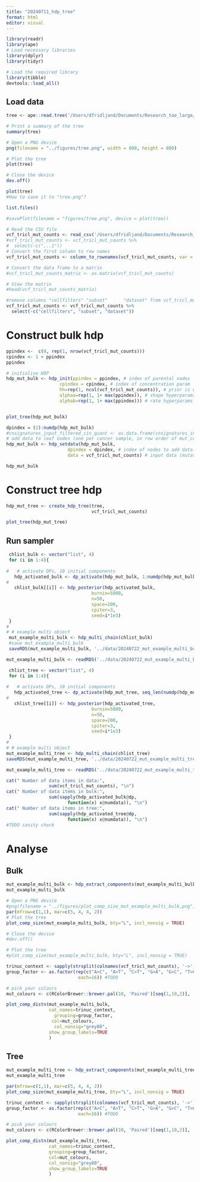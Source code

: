 ```yaml
---
title: "20240711_hdp_tree"
format: html
editor: visual
---
```


```r
library(readr)
library(ape)
# Load necessary libraries
library(dplyr)
library(tidyr)

# Load the required library
library(tibble)
devtools::load_all()
```

## Load data

```r
tree <- ape::read.tree('/Users/dfridljand/Documents/Research_too_large/2024-Beerenwinkel/data/WholeExome/pooled_trees_and_cells/pooled_tree.newick')
```

```r
# Print a summary of the tree
summary(tree)
```

```r
# Open a PNG device
png(filename = "../figures/tree.png", width = 800, height = 800)

# Plot the tree
plot(tree)

# Close the device
dev.off()

plot(tree)
#How to save it to "tree.png"?
```

```r
list.files()
```

```r
#savePlot(filename = "figures/tree.png", device = plot(tree))
```

```r
# Read the CSV file
vcf_tricl_mut_counts <- read_csv('/Users/dfridljand/Documents/Research_too_large/2024-Beerenwinkel/data/WholeExome/pooled_trees_and_cells/pooled_cells.csv')
#vcf_tricl_mut_counts <- vcf_tricl_mut_counts %>%
#  select(-c("...1"))
# Convert the first column to row names
vcf_tricl_mut_counts <- column_to_rownames(vcf_tricl_mut_counts, var = 'Cell')

# Convert the data frame to a matrix
#vcf_tricl_mut_counts_matrix <- as.matrix(vcf_tricl_mut_counts)

# View the matrix
#head(vcf_tricl_mut_counts_matrix)
```

```r
#remove columns "cellfilters" "subset"      "dataset" from vcf_tricl_mut_counts
vcf_tricl_mut_counts <- vcf_tricl_mut_counts %>%
  select(-c("cellfilters", "subset", "dataset"))
```

# Construct bulk hdp

```r
ppindex <-  c(0, rep(1, nrow(vcf_tricl_mut_counts)))
cpindex <- 1 + ppindex
ppindex
```

```r
# initialise HDP
hdp_mut_bulk <- hdp_init(ppindex = ppindex, # index of parental nodes
                    cpindex = cpindex, # index of concentration param
                    hh=rep(1, ncol(vcf_tricl_mut_counts)), # prior is uniform over the 96 mutation categories
                    alphaa=rep(1, 1+ max(ppindex)), # shape hyperparams for five different CPs
                    alphab=rep(1, 1+ max(ppindex))) # rate hyperparams for five different CPs


plot_tree(hdp_mut_bulk)
```

```r
dpindex = (2):numdp(hdp_mut_bulk)
#cnsignatures_input_filtered_cin_quant <- as.data.frame(cnsignatures_input_filtered_cin_quant)
# add data to leaf nodes (one per cancer sample, in row order of mut_count)
hdp_mut_bulk <- hdp_setdata(hdp_mut_bulk, 
                       dpindex = dpindex, # index of nodes to add data to
                       data = vcf_tricl_mut_counts) # input data (mutation counts, sample rows match up with specified dpindex)
```

```r
hdp_mut_bulk
```

# Construct tree hdp

```r
hdp_mut_tree <- create_hdp_tree(tree,
                                vcf_tricl_mut_counts)
```

```r
plot_tree(hdp_mut_tree)
```

## Run sampler

```r
 chlist_bulk <- vector("list", 4)
 for (i in 1:4){
 
#   # activate DPs, 10 initial components
   hdp_activated_bulk <- dp_activate(hdp_mut_bulk, 1:numdp(hdp_mut_bulk), initcc=10, seed=i*200)
# 
   chlist_bulk[[i]] <- hdp_posterior(hdp_activated_bulk,
                                burnin=5000,
                                n=50,
                                space=200,
                                cpiter=3,
                                seed=i*1e3)
 }
# 
# # example multi object
 mut_example_multi_bulk <- hdp_multi_chain(chlist_bulk)
 #save mut_example_multi_bulk
 saveRDS(mut_example_multi_bulk, '../data/20240722_mut_example_multi_bulk.Rds')
```

```r
mut_example_multi_bulk <- readRDS('../data/20240722_mut_example_multi_bulk.Rds')
```

```r
 chlist_tree <- vector("list", 4)
 for (i in 1:4){
 
#   # activate DPs, 10 initial components
   hdp_activated_tree <- dp_activate(hdp_mut_tree, seq_len(numdp(hdp_mut_tree)), initcc=10, seed=i*200)
# 
   chlist_tree[[i]] <- hdp_posterior(hdp_activated_tree,
                                burnin=5000,
                                n=50,
                                space=200,
                                cpiter=3,
                                seed=i*1e3)
 }
# 
# # example multi object
mut_example_multi_tree <- hdp_multi_chain(chlist_tree)
saveRDS(mut_example_multi_tree, '../data/20240722_mut_example_multi_tree.Rds')
```

```r
mut_example_multi_tree <- readRDS('../data/20240722_mut_example_multi_tree.Rds')
```

```r
cat(" Number of data items in data:",
                sum(vcf_tricl_mut_counts), "\n")
cat(" Number of data items in bulk:",
                sum(sapply(hdp_activated_bulk@dp,
                       function(x) x@numdata)), "\n")
cat(" Number of data items in tree:",
                sum(sapply(hdp_activated_tree@dp,
                       function(x) x@numdata)), "\n")
#TODO sanity check
```

# Analyse

## Bulk

```r
mut_example_multi_bulk <- hdp_extract_components(mut_example_multi_bulk)
mut_example_multi_bulk
```

```r
# Open a PNG device
#png(filename = "../figures/plot_comp_size_mut_example_multi_bulk.png", width = 800, height = 800)
par(mfrow=c(1,1), mar=c(5, 4, 4, 2))
# Plot the tree
plot_comp_size(mut_example_multi_bulk, bty="L", incl_nonsig = TRUE)

# Close the device
#dev.off()

# Plot the tree
#plot_comp_size(mut_example_multi_bulk, bty="L", incl_nonsig = TRUE)
```

```r
trinuc_context <- sapply(strsplit(colnames(vcf_tricl_mut_counts), '->'), `[`, 1)
group_factor <- as.factor(rep(c("A>C", "A>T", "C>T", "G>A", "G>C", "T>G"),
                           each=16)) #TODO

# pick your colours
mut_colours <- c(RColorBrewer::brewer.pal(10, 'Paired')[seq(1,10,2)], 'grey70')

plot_comp_distn(mut_example_multi_bulk, 
                cat_names=trinuc_context,
                  grouping=group_factor, 
                 col=mut_colours,
                  col_nonsig="grey80", 
                show_group_labels=TRUE
                )

```

## Tree

```r
mut_example_multi_tree <- hdp_extract_components(mut_example_multi_tree)
mut_example_multi_tree
```

```r
par(mfrow=c(1,1), mar=c(5, 4, 4, 2))
plot_comp_size(mut_example_multi_tree, bty="L", incl_nonsig = TRUE)
```

```r
trinuc_context <- sapply(strsplit(colnames(vcf_tricl_mut_counts), '->'), `[`, 1)
group_factor <- as.factor(rep(c("A>C", "A>T", "C>T", "G>A", "G>C", "T>G"),
                           each=16)) #TODO

# pick your colours
mut_colours <- c(RColorBrewer::brewer.pal(10, 'Paired')[seq(1,10,2)], 'grey70')

plot_comp_distn(mut_example_multi_tree, 
                cat_names=trinuc_context,
                grouping=group_factor, 
                col=mut_colours,
                col_nonsig="grey80", 
                show_group_labels=TRUE
                )
```
